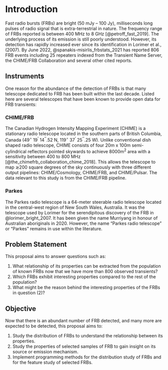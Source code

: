 # Introduction

Fast radio bursts (FRBs) are bright (50 mJy – 100 Jy), milliseconds long pulses of radio signal that is extra-terrestrial in nature.
The frequency range of FRBs reported is between  400 MHz to 8 GHz [@petroff_fast_2019].
The underlying process of its emission is still poorly understood.
However, its detection has rapidly increased ever since its identification in Lorimer et al., (2007).
By June 2022, @spanakis-misirlis_frbstats_2021 has reported 806 FRB events including 25 repeaters indexed from the Transient Name Server, the CHIME/FRB Collaboration and several other cited reports.

## Instruments
One reason for the abundance of the detection of FRBs is that many telescope dedicated to FRB has been built within the last decade.
Listed here are several telescopes that have been known to provide open data for FRB transients:

### CHIME/FRB
The Canadian Hydrogen Intensity Mapping Experiment (CHIME) is a stationary radio telescope located in the southern parts of British Columbia, Canada (49^∘^ 19^'^ 14^''^.52 N,  119^∘^ 37^'^ 25^''^.25 W).
Unlike conventional dish shaped radio telescope, CHIME consists of four 20m x 100m semi-cylindrical reflectors pointed skywards to achieve 8000m^2^ area with a sensitivity between 400 to 800 MHz [@the_chimefrb_collaboration_chime_2018].
This allows the telescope to map ≳200 square degrees of the sky continuously with three different output pipelines: CHIME/Cosmology, CHIME/FRB, and CHIME/Pulsar.
The data relevant to this study is from the CHIME/FRB pipeline.

### Parkes
The Parkes radio telescope is a 64-meter steerable radio telescope located in the central-west region of New South Wales, Australia.
It was the telescope used by Lorimer for the serendipitous discovery of the FRB in @lorimer_bright_2007.
It has been given the name Murriyang in honour of Australian aboriginals in 2020.
However, the name “Parkes radio telescope” or “Parkes” remains in use within the literature.

## Problem Statement
This proposal aims to answer questions such as:

1. What relationship of its properties can be extracted from the population of known FRBs now that we have more than 800 observed transients?
2. Which FRBs exhibit interesting properties compared to the rest of the population?
3. What might be the reason behind the interesting properties of the FRBs in question (2)?

## Objective
Now that there is an abundant number of FRB detected, and many more are expected to be detected, this proposal aims to:

1. Study the distribution of FRBs to understand the relationship between its properties.
2. Study the properties of selected samples of FRB to gain insight on its source or emission mechanism.
3. Implement programming methods for the distribution study of FRBs and for the feature study of selected FRBs.